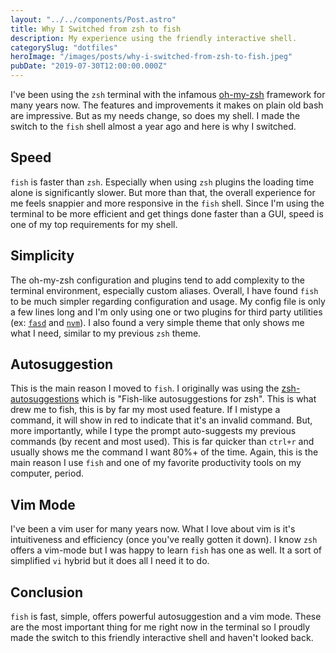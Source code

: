 ```yaml
---
layout: "../../components/Post.astro"
title: Why I Switched from zsh to fish
description: My experience using the friendly interactive shell.
categorySlug: "dotfiles"
heroImage: "/images/posts/why-i-switched-from-zsh-to-fish.jpeg"
pubDate: "2019-07-30T12:00:00.000Z"
---
```


I've been using the `zsh` terminal with the infamous [oh-my-zsh](https://github.com/robbyrussell/oh-my-zsh) framework for many years now. The features and improvements it makes on plain old bash are impressive. But as my needs change, so does my shell. I made the switch to the `fish` shell almost a year ago and here is why I switched.

## Speed

`fish` is faster than `zsh`. Especially when using `zsh` plugins the loading time alone is significantly slower. But more than that, the overall experience for me feels snappier and more responsive in the `fish` shell. Since I'm using the terminal to be more efficient and get things done faster than a GUI, speed is one of my top requirements for my shell.

## Simplicity

The oh-my-zsh configuration and plugins tend to add complexity to the terminal environment, especially custom aliases. Overall, I have found `fish` to be much simpler regarding configuration and usage. My config file is only a few lines long and I'm only using one or two plugins for third party utilities (ex: [`fasd`](https://github.com/clvv/fasd) and [`nvm`](https://github.com/nvm-sh/nvm)). I also found a very simple theme that only shows me what I need, similar to my previous `zsh` theme.

## Autosuggestion

This is the main reason I moved to `fish`. I originally was using the [zsh-autosuggestions](https://github.com/zsh-users/zsh-autosuggestions) which is "Fish-like autosuggestions for zsh". This is what drew me to fish, this is by far my most used feature. If I mistype a command, it will show in red to indicate that it's an invalid command. But, more importantly, while I type the prompt auto-suggests my previous commands (by recent and most used). This is far quicker than `ctrl+r` and usually shows me the command I want 80%+ of the time. Again, this is the main reason I use `fish` and one of my favorite productivity tools on my computer, period.

## Vim Mode

I've been a vim user for many years now. What I love about vim is it's intuitiveness and efficiency (once you've really gotten it down). I know `zsh` offers a vim-mode but I was happy to learn `fish` has one as well. It a sort of simplified `vi` hybrid but it does all I need it to do.

## Conclusion

`fish` is fast, simple, offers powerful autosuggestion and a vim mode. These are the most important thing for me right now in the terminal so I proudly made the switch to this friendly interactive shell and haven't looked back.
